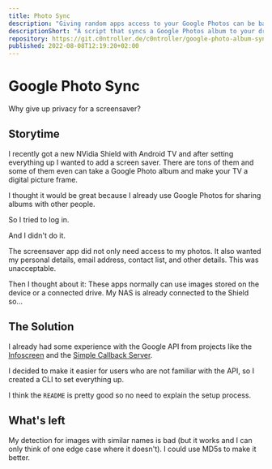 ```yaml
---
title: Photo Sync
description: "Giving random apps access to your Google Photos can be bad. To still use an album as screensaver etc. I wrote this script. It syncs all your photos to your drive while giving you maximum privacy."
descriptionShort: "A script that syncs a Google Photos album to your drive."
repository: https://git.c0ntroller.de/c0ntroller/google-photo-album-sync
published: 2022-08-08T12:19:20+02:00
---
```


# Google Photo Sync

Why give up privacy for a screensaver?

## Storytime

I recently got a new NVidia Shield with Android TV and after setting everything up I wanted to add a screen saver.
There are tons of them and some of them even can take a Google Photo album and make your TV a digital picture frame.

I thought it would be great because I already use Google Photos for sharing albums with other people.

So I tried to log in. 

And I didn't do it.

The screensaver app did not only need access to my photos.
It also wanted my personal details, email address, contact list, and other details.
This was unacceptable.

Then I thought about it: These apps normally can use images stored on the device or a connected drive.
My NAS is already connected to the Shield so...

## The Solution

I already had some experience with the Google API from projects like the [Infoscreen](/blog/infoscreen) and the [Simple Callback Server](/blog/simple-cb).

I decided to make it easier for users who are not familiar with the API, so I created a CLI to set everything up.

I think the `README` is pretty good so no need to explain the setup process.

## What's left

My detection for images with similar names is bad (but it works and I can only think of one edge case where it doesn't).
I could use MD5s to make it better.
